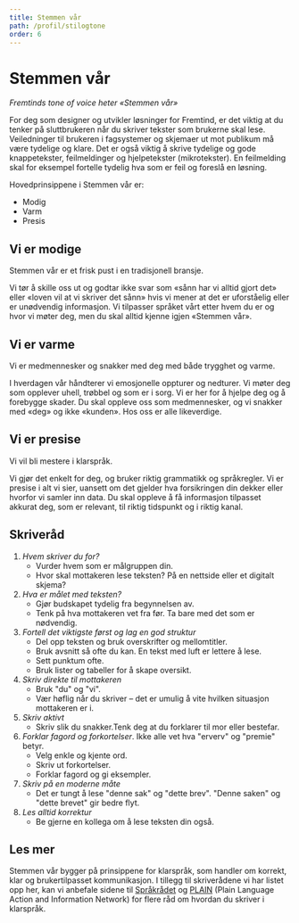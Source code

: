 ```yaml
---
title: Stemmen vår
path: /profil/stilogtone
order: 6
---
```


# Stemmen vår

_Fremtinds tone of voice heter «Stemmen vår»_

For deg som designer og utvikler løsninger for Fremtind, er det viktig at du tenker på sluttbrukeren når du skriver tekster som brukerne skal lese. Veiledninger til brukeren i fagsystemer og skjemaer ut mot publikum må være tydelige og klare. Det er også viktig å skrive tydelige og gode knappetekster, feilmeldinger og hjelpetekster (mikrotekster). En feilmelding skal for eksempel fortelle tydelig hva som er feil og foreslå en løsning.

Hovedprinsippene i Stemmen vår er:

-   Modig
-   Varm
-   Presis

## Vi er modige

Stemmen vår er et frisk pust i en tradisjonell bransje.

Vi tør å skille oss ut og godtar ikke svar som «sånn har vi alltid gjort det» eller «loven vil at vi skriver det sånn» hvis vi mener at det er uforståelig eller er unødvendig informasjon.
Vi tilpasser språket vårt etter hvem du er og hvor vi møter deg, men du skal alltid kjenne igjen «Stemmen vår».

## Vi er varme

Vi er medmennesker og snakker med deg med både trygghet og varme.

I hverdagen vår håndterer vi emosjonelle oppturer og nedturer. Vi møter deg som opplever uhell, trøbbel og som er i sorg. Vi er her for å hjelpe deg og å forebygge skader.
Du skal oppleve oss som medmennesker, og vi snakker med «deg» og ikke «kunden». Hos oss er alle likeverdige.

## Vi er presise

Vi vil bli mestere i klarspråk.

Vi gjør det enkelt for deg, og bruker riktig grammatikk og språkregler.
Vi er presise i alt vi sier, uansett om det gjelder hva forsikringen din dekker eller hvorfor vi samler inn data. Du skal oppleve å få informasjon tilpasset akkurat deg, som er relevant, til riktig tidspunkt og i riktig kanal.

## Skriveråd

1. _Hvem skriver du for?_
    - Vurder hvem som er målgruppen din.
    - Hvor skal mottakeren lese teksten? På en nettside eller et digitalt skjema?    
2. _Hva er målet med teksten?_
    - Gjør budskapet tydelig fra begynnelsen av.
    - Tenk på hva mottakeren vet fra før. Ta bare med det som er nødvendig.
3. _Fortell det viktigste først og lag en god struktur_
    - Del opp teksten og bruk overskrifter og mellomtitler.
    - Bruk avsnitt så ofte du kan. En tekst med luft er lettere å lese.
    - Sett punktum ofte.
    - Bruk lister og tabeller for å skape oversikt.
4. _Skriv direkte til mottakeren_
    - Bruk "du" og "vi".
    - Vær høflig når du skriver – det er umulig å vite hvilken situasjon mottakeren er i.
5. _Skriv aktivt_
    - Skriv slik du snakker.Tenk deg at du forklarer til mor eller bestefar.
6. _Forklar fagord og forkortelser_. Ikke alle vet hva "erverv" og "premie" betyr.
    - Velg enkle og kjente ord.
    - Skriv ut forkortelser.
    - Forklar fagord og gi eksempler.
7. _Skriv på en moderne måte_
    - Det er tungt å lese "denne sak" og "dette brev". "Denne saken" og "dette brevet" gir bedre flyt.
8. _Les alltid korrektur_
    - Be gjerne en kollega om å lese teksten din også.

## Les mer

Stemmen vår bygger på prinsippene for klarspråk, som handler om korrekt, klar og brukertilpasset kommunikasjon. I tillegg til skriverådene vi har listet opp her, kan vi anbefale sidene til <a href="https://www.sprakradet.no/klarsprak/" target="_blank">Språkrådet</a> og <a href="https://www.plainlanguage.gov/" target="_blank">PLAIN</a> (Plain Language Action and Information Network) for flere råd om hvordan du skriver i klarspråk.